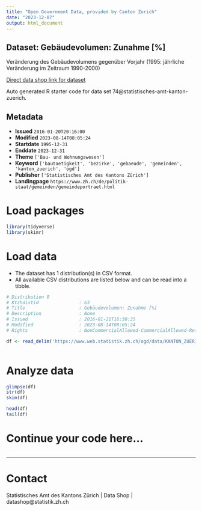 ```yaml
---
title: "Open Government Data, provided by Canton Zurich"
date: "2023-12-07"
output: html_document
---
```


## Dataset: Gebäudevolumen: Zunahme [%]

Veränderung des Gebäudevolumens gegenüber Vorjahr (1995: jährliche Veränderung im Zeitraum 1990-2000)

[Direct data shop link for dataset](https://www.zh.ch/de/politik-staat/statistik-daten/datenkatalog.html#/datasets/74@statistisches-amt-kanton-zuerich)

Auto generated R starter code for data set 74@statistisches-amt-kanton-zuerich.

## Metadata

- **Issued** `2016-01-20T20:16:00`
- **Modified** `2023-08-14T08:05:24`
- **Startdate** `1995-12-31`
- **Enddate** `2023-12-31`
- **Theme** `['Bau- und Wohnungswesen']`
- **Keyword** `['bautaetigkeit', 'bezirke', 'gebaeude', 'gemeinden', 'kanton_zuerich', 'ogd']`
- **Publisher** `['Statistisches Amt des Kantons Zürich']`
- **Landingpage** `https://www.zh.ch/de/politik-staat/gemeinden/gemeindeportraet.html`


# Load packages

```r

library(tidyverse)
library(skimr)

```

# Load data

-   The dataset has 1 distribution(s) in CSV format.
-   All available CSV distributions are listed below and can be read into a tibble.

```r

# Distribution 0
# Ktzhdistid               : 63
# Title                    : Gebäudevolumen: Zunahme [%]
# Description              : None
# Issued                   : 2016-01-21T16:30:35
# Modified                 : 2023-08-14T08:05:24
# Rights                   : NonCommercialAllowed-CommercialAllowed-ReferenceRequired

df <- read_delim('https://www.web.statistik.zh.ch/ogd/data/KANTON_ZUERICH_170.csv')



```

# Analyze data

```r

glimpse(df)
str(df)
skim(df)

head(df)
tail(df)

```

# Continue your code here...

```r

```

------------------------------------------------------------------------

# Contact

Statistisches Amt des Kantons Zürich | Data Shop | datashop@statistik.zh.ch
